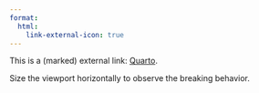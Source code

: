 ```yaml
---
format:
  html:
    link-external-icon: true
---
```


This is a (marked) external link: [Quarto](https://quarto.org/){.external target="_blank"}.

Size the viewport horizontally to observe the breaking behavior.